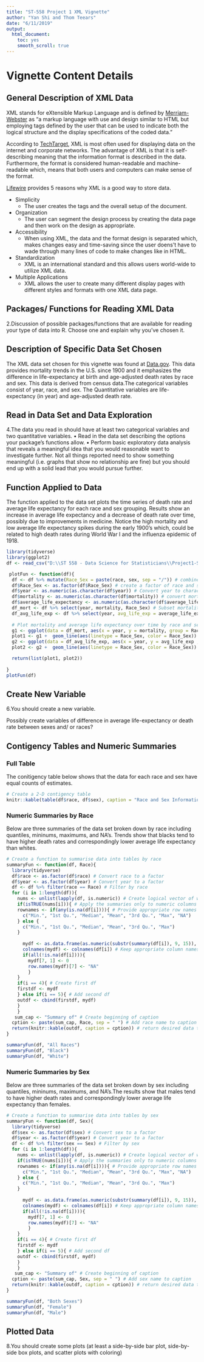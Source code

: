 ```yaml
---
title: "ST-558 Project 1 XML Vignette"
author: "Yan Shi and Thom Teears"
date: "6/11/2019"
output:
  html_document:
    toc: yes
    smooth_scroll: true
---
```


# Vignette Content Details

## General Description of XML Data 

XML stands for eXtensible Markup Language and is defined by [Merriam-Webster](https://www.merriam-webster.com/dictionary/XML) as "a markup language with use and design similar to HTML but employing tags defined by the user that can be used to indicate both the logical structure and the display specifications of the coded data."

According to [TechTarget](https://searchmicroservices.techtarget.com/definition/XML-Extensible-Markup-Language), XML is most often used for displaying data on the internet and corporate networks. The advantage of XML is that it is self-describing meaning that the information format is described in the data. Furthermore, the format is considered human-readable and machine-readable which, means that both users and computers can make sense of the format.

[Lifewire](https://www.lifewire.com/reasons-to-use-xml-3471386) provides 5 reasons why XML is a good way to store data.

* Simplicity
  - The user creates the tags and the overall setup of the document.
* Organization
  - The user can segment the design process by creating the data page and then work on the design as appropriate.
* Accessibility
  - When using XML, the data and the format design is separated which, makes changes easy and time-saving since the user doens't have to wade through many lines of code to make changes like in HTML.
* Standardization
  - XML is an international standard and this allows users world-wide to utilize XML data.
* Multiple Applications
  - XML allows the user to create many different display pages with different styles and formats with one XML data page.

## Packages/ Functions for Reading XML Data

2.Discussion of possible packages/functions that are available for reading your type of data into R. Choose one and explain why you’ve chosen it.

## Description of Specific Data Set Chosen

The XML data set chosen for this vignette was found at [Data.gov](https://catalog.data.gov/dataset/age-adjusted-death-rates-and-life-expectancy-at-birth-all-races-both-sexes-united-sta-1900). This data provides mortality trends in the U.S. since 1900 and it emphasizes the difference in  life-expectancy at birth and age-adjusted death rates by race and sex. This data is derived from census data.The categorical variables consist of year, race, and sex. The Quantitative variables are life-expectancy (in year) and age-adjusted death rate.

## Read in Data Set and Data Exploration

4.The data you read in should have at least two categorical variables and two quantitative variables.
• Read in the data set describing the options your package’s functions allow.
• Perform basic exploratory data analysis that reveals a meaningful idea that you would reasonable want to investigate further. Not all things reported need to show something meaningful (i.e. graphs that show no relationship are fine) but you should end up with a solid lead that you would pursue further.

## Function Applied to Data
The function applied to the data set plots the time series of death rate and average life expectancy for each race and sex grouping. Results show an increase in average life expectancy and a decrease of death rate over time, possibly due to improvements in medicine. Notice the high mortality and low average life expectancy spikes during the early 1900's which, could be related to high death rates during World War I and the influenza epidemic of 1918. 
```r
library(tidyverse)
library(ggplot2)
df <- read_csv("D:\\ST 558 - Data Science for Statisticians\\Project1-ST558\\NCHS_-_Death_rates_and_life_expectancy_at_birth.csv")

 plotFun <- function(df){
  df <- df %>% mutate(Race_Sex = paste(race, sex, sep = "/")) # combine race and sex into one column
  df$Race_Sex <- as.factor(df$Race_Sex) # create a factor of race and sex
  df$year <- as.numeric(as.character(df$year)) # Convert year to character then to numeric
  df$mortality <- as.numeric(as.character(df$mortality)) # convert mortality to character and then numeric
  df$average_life_expectancy <- as.numeric(as.character(df$average_life_expectancy, na.rm = TRUE)) # convert average life expectancy into character then numeric
  df_mort <- df %>% select(year, mortality, Race_Sex) # Subset mortality data
  df_avg_life_exp <- df %>% select(year, avg_life_exp = average_life_expectancy, Race_Sex) %>% na.omit() # Subset average life expectancy data
  
  # Plot mortality and average life expectancy over time by race and sex
  g1 <- ggplot(data = df_mort, aes(x = year, y = mortality, group = Race_Sex))
  plot1 <- g1 +  geom_line(aes(linetype = Race_Sex, color = Race_Sex)) + geom_point(aes(color = Race_Sex)) + labs(title = "Death Rate over Time by Race and Sex", x = "Year", y = "Death Rate (Deaths per 100,000)")
  g2 <- ggplot(data = df_avg_life_exp, aes(x = year, y = avg_life_exp , group = Race_Sex))
  plot2 <- g2 +  geom_line(aes(linetype = Race_Sex, color = Race_Sex)) + geom_point(aes(color = Race_Sex)) + labs(title = "Average Life Expectancy over Time by Race and Sex", x = "Year", y = "Average Life Expectancy")

  return(list(plot1, plot2))
  
}
plotFun(df)

```


## Create New Variable

6.You should create a new variable.

Possibly create variables of difference in average life-expectancy or death rate between sexes and/ or races?

## Contigency Tables and Numeric Summaries

### Full Table

The conitigency table below shows that the data for each race and sex have equal counts of estimates.

```r
# Create a 2-D contigency table
knitr::kable(table(df$race, df$sex), caption = "Race and Sex Information")
```


### Numeric Summaries by Race
Below are three summaries of the data set broken down by race including quantiles, mininums, maximums, and NA's. Trends show that blacks tend to have higher death rates and correspondingly lower average life expectancy than whites.

```r
# Create a function to summarise data into tables by race
summaryFun <- function(df, Race){
  library(tidyverse)
  df$race <- as.factor(df$race) # Convert race to a factor
  df$year <- as.factor(df$year) # Convert year to a factor
  df <- df %>% filter(race == Race) # Filter by race
  for (i in 1:length(df)){
    nums <- unlist(lapply(df, is.numeric)) # Create logical vector of whether the columns are numeric
    if(isTRUE(nums[i])){ # Apply the summaries only to numeric columns
    rownames <- if(any(is.na(df[i]))){ # Provide appropriate row names
      c("Min.", "1st Qu.", "Median", "Mean", "3rd Qu.", "Max", "NA")
    } else {
      c("Min.", "1st Qu.", "Median", "Mean", "3rd Qu.", "Max")
    }
    
      mydf <- as.data.frame(as.numeric(substr(summary(df[i]), 9, 15)), row.names = rownames) # Summarise the column and extract only values of interest
      colnames(mydf) <- colnames(df[i]) # Keep appropriate column names
      if(all(!is.na(df[i]))){
        mydf[7, 1] <- 0
        row.names(mydf)[7] <- "NA"
        }
    }
    if(i == 4){ # Create first df
    firstdf <- mydf 
    } else if(i == 5){ # Add second df
    outdf <- cbind(firstdf, mydf)
    }
    }
   sum_cap <- "Summary of" # Create beginning of caption
  cption <- paste(sum_cap, Race, sep = " ") # Add race name to caption
  return(knitr::kable(outdf, caption = cption)) # return desired data table with caption
}

summaryFun(df, "All Races")
summaryFun(df, "Black")
summaryFun(df, "White")
```


### Numeric Summaries by Sex
Below are three summaries of the data set broken down by sex including quantiles, mininums, maximums, and NA's.The results show that males tend to have higher death rates and correspondingly lower average life expectancy than females.

```r
# Create a function to summarise data into tables by sex
summaryFun <- function(df, Sex){
  library(tidyverse)
  df$sex <- as.factor(df$sex) # Convert sex to a factor
  df$year <- as.factor(df$year) # Convert year to a factor
  df <- df %>% filter(sex == Sex) # Filter by sex
  for (i in 1:length(df)){
    nums <- unlist(lapply(df, is.numeric)) # Create logical vector of whether the columns are numeric
    if(isTRUE(nums[i])){ # Apply the summaries only to numeric columns
    rownames <- if(any(is.na(df[i]))){ # Provide appropriate row names
      c("Min.", "1st Qu.", "Median", "Mean", "3rd Qu.", "Max", "NA")
    } else {
      c("Min.", "1st Qu.", "Median", "Mean", "3rd Qu.", "Max")
    }
    
      mydf <- as.data.frame(as.numeric(substr(summary(df[i]), 9, 15)), row.names = rownames) # Summarise the column and extract only values of interest
      colnames(mydf) <- colnames(df[i]) # Keep appropriate column names
      if(all(!is.na(df[i]))){
        mydf[7, 1] <- 0
        row.names(mydf)[7] <- "NA"
        }
    }
    if(i == 4){ # Create first df
    firstdf <- mydf 
    } else if(i == 5){ # Add second df
    outdf <- cbind(firstdf, mydf)
    }
    }
   sum_cap <- "Summary of" # Create beginning of caption
  cption <- paste(sum_cap, Sex, sep = " ") # Add sex name to caption
  return(knitr::kable(outdf, caption = cption)) # return desired data table with caption
}

summaryFun(df, "Both Sexes")
summaryFun(df, "Female")
summaryFun(df, "Male")
```

## Plotted Data

8.You should create some plots (at least a side-by-side bar plot, side-by-side box plots, and scatter plots with coloring)

